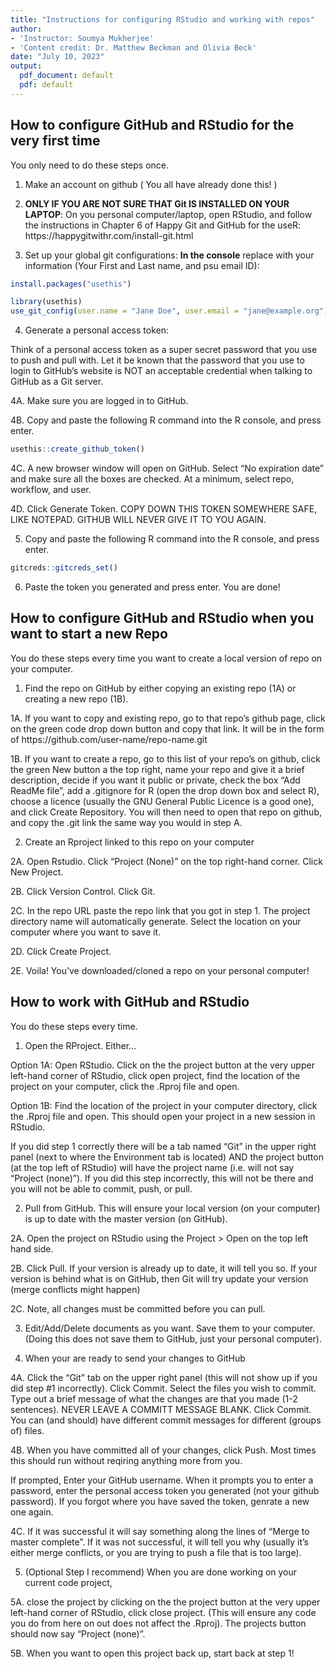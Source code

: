 ```yaml
---
title: "Instructions for configuring RStudio and working with repos"
author:
- 'Instructor: Soumya Mukherjee'
- 'Content credit: Dr. Matthew Beckman and Olivia Beck'
date: "July 10, 2023"
output:
  pdf_document: default
  pdf: default
---
```


## How to configure GitHub and RStudio for the very first time 

You only need to do these steps once. 

1. Make an account on github ( You all have already done this! )

2. **ONLY IF YOU ARE NOT SURE THAT Git IS INSTALLED ON YOUR LAPTOP**: On you personal computer/laptop, open RStudio, and follow the instructions in Chapter 6 of Happy Git and GitHub for the useR: https://happygitwithr.com/install-git.html 

3. Set up your global git configurations: **In the console** replace with your information (Your First and Last name, and psu email ID):

```r
install.packages("usethis")

library(usethis)
use_git_config(user.name = "Jane Doe", user.email = "jane@example.org")
```
  
4. Generate a personal access token: 

Think of a personal access token as a super secret password that you use to push and pull with. Let it be known that the password that you use to login to GitHub’s website is NOT an acceptable credential when talking to GitHub as a Git server. 

  4A. Make sure you are logged in to GitHub.
  
  4B. Copy and paste the following R command into the R console, and press enter.
  
```r
usethis::create_github_token()
```

  4C. A new browser window will open on GitHub. Select "No expiration date" and make sure all the boxes are checked. At a minimum, select repo, workflow, and user. 
  
  4D. Click Generate Token. COPY DOWN THIS TOKEN SOMEWHERE SAFE, LIKE NOTEPAD. GITHUB WILL NEVER GIVE IT TO YOU AGAIN. 
  
5. Copy and paste the following R command into the R console, and press enter.
```r
gitcreds::gitcreds_set()
```

6. Paste the token you generated and press enter. You are done!

## How to configure GitHub and RStudio when you want to start a new Repo

You do these steps every time you want to create a local version of repo on your computer.

1. Find the repo on GitHub by either copying an existing repo (1A) or creating a new repo (1B). 

  1A. If you want to copy and existing repo, go to that repo's github page, click on the green code drop down button and copy that link. It will be in the form of https://github.com/user-name/repo-name.git
  
  1B. If you want to create a repo, go to this list of your repo's on github, click the green New button a the top right, name your repo and give it a brief description, decide if you want it public or private, check the box "Add ReadMe file", add a .gitignore for R (open the drop down box and select R), choose a licence (usually the GNU General Public Licence is a good one), and click Create Repository. You will then need to open that repo on github, and copy the .git link the same way you would in step A.   
  
2. Create an Rproject linked to this repo on your computer

  2A. Open Rstudio. Click "Project (None)" on the top right-hand corner. Click New Project. 
  
  2B. Click Version Control. Click Git. 
  
  2C. In the repo URL paste the repo link that you got in step 1. The project directory name will automatically generate. Select the location on your computer where you want to save it. 
  
  2D. Click Create Project. 
  
  2E. Voila! You've downloaded/cloned a repo on your personal computer! 
  
  
## How to work with GitHub and RStudio

You do these steps every time. 
  
1. Open the RProject. Either... 

  Option 1A: Open RStudio. Click on the the project button at the very upper left-hand corner of RStudio, click open project, find the location of the project on your computer, click the .Rproj file and open. 
  
  Option 1B: Find the location of the project in your computer directory, click the .Rproj file and open. This should open your project in a new session in RStudio.
  
  If you did step 1 correctly there will be a tab named "Git" in the upper right panel (next to where the Environment tab is located) AND the project button (at the top left of RStudio) will have the project name (i.e. will not say "Project (none)"). If you did this step incorrectly, this will not be there and you will not be able to commit, push, or pull. 

2. Pull from GitHub. This will ensure your local version (on your computer) is up to date with the master version (on GitHub). 

  2A. Open the project on RStudio using the Project > Open on the top left hand side. 
  
  2B. Click Pull. If your version is already up to date, it will tell you so. If your version is behind what is on GitHub, then Git will try update your version (merge conflicts might happen)
  
  2C. Note, all changes must be committed before you can pull. 
  


3. Edit/Add/Delete documents as you want. Save them to your computer. (Doing this does not save them to GitHub, just your personal computer). 


4. When your are ready to send your changes to GitHub 

  4A. Click the "Git" tab on the upper right panel (this will not show up if you did step #1 incorrectly). Click Commit. Select the files you wish to commit. Type out a brief message of what the changes are that you made (1-2 sentences). NEVER LEAVE A COMMITT MESSAGE BLANK. Click Commit. You can (and should) have different commit messages for different (groups of) files.
  
  4B. When you have committed all of your changes, click Push. Most times this should run without reqiring anything more from you. 
  
  If prompted, Enter your GitHub username. When it prompts you to enter a password, enter the personal access token you generated (not your github password). If you forgot where you have saved the token, genrate a new one again.
  
  4C. If it was successful it will say something along the lines of "Merge to master complete". If it was not successful, it will tell you why (usually it's either merge conflicts, or you are trying to push a file that is too large).
  

5. (Optional Step I recommend) When you are done working on your current code project, 

  5A. close the project by clicking on the the project button at the very upper left-hand corner of RStudio, click close project. (This will ensure any code you do from here on out does not affect the .Rproj). The projects button should now say "Project (none)". 
  
  
  5B. When you want to open this project back up, start back at step 1! 